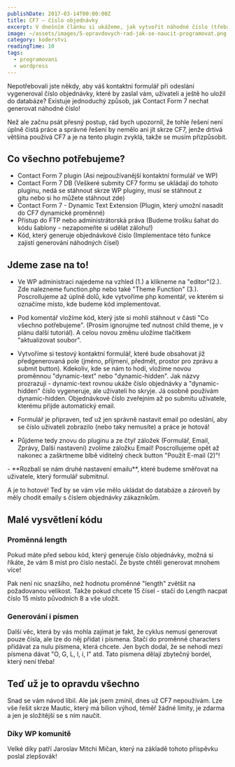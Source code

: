 ```yaml
---
publishDate: 2017-03-14T00:00:00Z
title: CF7 – číslo objednávky
excerpt: V dnešním článku si ukážeme, jak vytvořit náhodné číslo (třeba objednávkové číslo) pomocí CF7 formuláře!
image: ~/assets/images/5-opravdovych-rad-jak-se-naucit-programovat.png
category: koderstvi
readingTime: 10
tags:
  - programovani
  - wordpress
---
```


Nepotřebovali jste někdy, aby váš kontaktní formulář při odeslání vygeneroval číslo objednávky, které by zaslal vám, uživateli a ještě ho uložil do databáze? Existuje jednoduchý způsob, jak Contact Form 7 nechat generovat náhodné číslo!

Než ale začnu psát přesný postup, rád bych upozornil, že tohle řešení není úplně čistá práce a správné řešení by nemělo ani jít skrze CF7, jenže drtivá většina používá CF7 a je na tento plugin zvyklá, takže se musím přizpůsobit.

## Co všechno potřebujeme?

- Contact Form 7 plugin (Asi nejpoužívanější kontaktní formulář ve WP)
- Contact Form 7 DB (Veškeré submity CF7 formu se ukládají do tohoto pluginu, nedá se stáhnout skrze WP pluginy, musí se stáhnout z gitu nebo si ho můžete stáhnout zde)
- Contact Form 7 - Dynamic Text Extension (Plugin, který umožní nasadit do CF7 dynamické proměnné)
- Přístup do FTP nebo administrátorská práva (Budeme trošku šahat do kódu šablony - nezapomeňte si udělat zálohu!)
- Kód, který generuje objednávkové číslo (Implementace této funkce zajistí generování náhodných čísel)

<TrojicePluginu />

## Jdeme zase na to!

- Ve WP administraci najedeme na vzhled (1.) a klikneme na "editor"(2.). Zde nalezneme function.php nebo také "Theme Function" (3.). Poscrollujeme až úplně dolů, kde vytvoříme php komentář, ve kterém si označíme místo, kde budeme kód implementovat. 

<NasazeniKodu />

- Pod komentář vložíme kód, který jste si mohli stáhnout v části "Co všechno potřebujeme". (Prosím ignorujme teď nutnost child theme, je v plánu další tutoriál). A celou novou změnu uložíme tlačítkem "aktualizovat soubor".

- Vytvoříme si testový kontaktní formulář, které bude obsahovat již předgenerovaná pole (jméno, příjmení, předmět, prostor pro zprávu a submit button). Kdekoliv, kde se nám to hodí, vložíme novou proměnnou "dynamic-text" nebo "dynamic-hidden". Jak názvy prozrazují - dynamic-text rovnou ukáže číslo objednávky a "dynamic-hidden" číslo vygeneruje, ale uživateli ho skryje. Já osobně používám dynamic-hidden. Objednávkové číslo zveřejním až po submitu uživatele, kterému přijde automatický email.

<ObjednavkaCislo/>

- Formulář je připraven, teď už jen správně nastavit email po odeslání, aby se číslo uživateli zobrazilo (nebo taky nemusíte) a práce je hotová!

- Půjdeme tedy znovu do pluginu a ze čtyř záložek (Formulář, Email, Zprávy, Další nastavení) zvolíme záložku Email! Poscrollujeme opět až nakonec a zaškrtneme blbě viditelný check button "Použít E-mail (2)"! 
<PouzitEmail />
- **Rozbalí se nám druhé nastavení emailu**, které budeme směřovat na uživatele, který formulář submitnul.

<TestObjednavky/>

A je to hotové! Teď by se vám vše mělo ukládat do databáze a zároveň by měly chodit emaily s číslem objednávky zákazníkům.

## Malé vysvětlení kódu
### Proměnná length

Pokud máte před sebou kód, který generuje číslo objednávky, možná si říkáte, že vám 8 míst pro číslo nestačí. Že byste chtěli generovat mnohem více!

Pak není nic snazšího, než hodnotu proměnné "length" zvětšit na požadovanou velikost. Takže pokud chcete 15 čísel - stačí do Length nacpat číslo 15 místo původních 8 a vše uložit.

### Generování i písmen

Další věc, která by vás mohla zajímat je fakt, že cyklus nemusí generovat pouze čísla, ale lze do něj přidat i písmena. Stačí do proměnné characters přidávat za nulu písmena, která chcete. Jen bych dodal, že se nehodí mezi písmena dávat "O, G, L, l, i, I" atd. Tato písmena dělají zbytečný bordel, který není třeba!

## Teď už je to opravdu všechno

Snad se vám návod líbil. Ale jak jsem zmínil, dnes už CF7 nepoužívám. Lze vše řešit skrze Mautic, který má bilion výhod, téměř žádné limity, je zdarma a jen je složitější se s ním naučit.

### Díky WP komunitě

Velké díky patří Jaroslav Mitchi Mičan, který na základě tohoto příspěvku poslal zlepšovák!